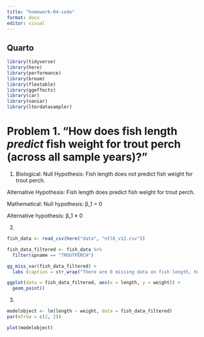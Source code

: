 ```yaml
---
title: "homework-04-code"
format: docx
editor: visual
---
```


## Quarto

```r
library(tidyverse)
library(here)
library(performance)
library(broom)
library(flextable)
library(ggeffects)
library(car)
library(naniar)
library(lterdatasampler)
```

# Problem 1. "How does fish length _predict_ fish weight for trout perch (across all sample years)?"

1) 
Biological:
Null Hypothesis: Fish length does not predict fish weight for trout perch.

Alternative Hypothesis: Fish length does predict fish weight for trout perch. 

Mathematical:
Null hypothesis: β_1 = 0

Alternative hypothesis: β_1 ≠ 0

2) 

```r
fish_data <- read_csv(here("data", "ntl6_v12.csv"))
```

```r
fish_data_filtered <- fish_data %>% 
  filter(spname == "TROUTPERCH")
```

```r
gg_miss_var(fish_data_filtered) +
  labs (caption = str_wrap("There are 0 missing data on fish length, however there are 200 missing data on fish weight which does affect our hypothesis in how fish length predicts fish weight."))
```

```r
ggplot(data = fish_data_filtered, aes(x = length, y = weight)) + 
  geom_point()
```


3)
```r
modelobject <- lm(length ~ weight, data = fish_data_filtered) 
par(mfrow = c(2, 2))

plot(modelobject)

```


